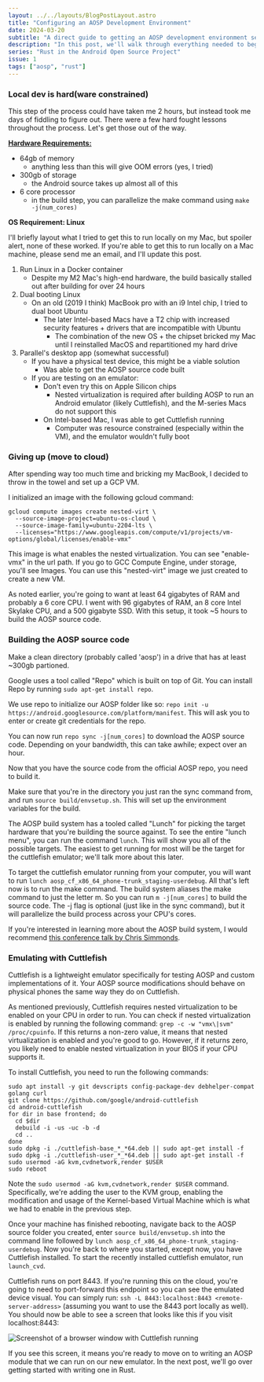 ```yaml
---
layout: ../../layouts/BlogPostLayout.astro
title: "Configuring an AOSP Development Environment"
date: 2024-03-20
subtitle: "A direct guide to getting an AOSP development environment setup"
description: "In this post, we'll walk through everything needed to begin building, emulating, and developing custom forks of the Android Open Source Project."
series: "Rust in the Android Open Source Project"
issue: 1
tags: ["aosp", "rust"]
---
```


### Local dev is hard(ware constrained)

This step of the process could have taken me 2 hours, but instead took me days of fiddling to figure out. There were a few hard fought lessons throughout the process. Let's get those out of the way.

[**Hardware Requirements:**](https://source.android.com/docs/setup/start/requirements)

- 64gb of memory
  - anything less than this will give OOM errors (yes, I tried)
- 300gb of storage
  - the Android source takes up almost all of this
- 6 core processor
  - in the build step, you can parallelize the make command using `make -j(num_cores)`

**OS Requirement: Linux**

I'll briefly layout what I tried to get this to run locally on my Mac, but spoiler alert, none of these worked. If you're able to get this to run locally on a Mac machine, please send me an email, and I'll update this post.

1. Run Linux in a Docker container
   - Despite my M2 Mac's high-end hardware, the build basically stalled out after building for over 24 hours
2. Dual booting Linux
   - On an old (2019 I think) MacBook pro with an i9 Intel chip, I tried to dual boot Ubuntu
     - The later Intel-based Macs have a T2 chip with increased security features + drivers that are incompatible with Ubuntu
       - The combination of the new OS + the chipset bricked my Mac until I reinstalled MacOS and repartitioned my hard drive
3. Parallel's desktop app (somewhat successful)
   - If you have a physical test device, this might be a viable solution
     - Was able to get the AOSP source code built
   - If you are testing on an emulator:
     - Don't even try this on Apple Silicon chips
       - Nested virtualization is required after building AOSP to run an Android emulator (likely Cuttlefish), and the M-series Macs do not support this
     - On Intel-based Mac, I was able to get Cuttlefish running
       - Computer was resource constrained (especially within the VM), and the emulator wouldn't fully boot

### Giving up (move to cloud)

After spending way too much time and bricking my MacBook, I decided to throw in the towel and set up a GCP VM.

I initialized an image with the following gcloud command:

```
gcloud compute images create nested-virt \
  --source-image-project=ubuntu-os-cloud \
  --source-image-family=ubuntu-2204-lts \
  --licenses="https://www.googleapis.com/compute/v1/projects/vm-options/global/licenses/enable-vmx"
```

This image is what enables the nested virtualization. You can see "enable-vmx" in the url path. If you go to GCC Compute Engine, under storage, you'll see Images. You can use this "nested-virt" image we just created to create a new VM.

As noted earlier, you're going to want at least 64 gigabytes of RAM and probably a 6 core CPU. I went with 96 gigabytes of RAM, an 8 core Intel Skylake CPU, and a 500 gigabyte SSD. With this setup, it took ~5 hours to build the AOSP source code.

### Building the AOSP source code

Make a clean directory (probably called 'aosp') in a drive that has at least ~300gb partioned.

Google uses a tool called "Repo" which is built on top of Git. You can install Repo by running `sudo apt-get install repo`.

We use repo to initialize our AOSP folder like so: `repo init -u https://android.googlesource.com/platform/manifest`. This will ask you to enter or create git credentials for the repo.

You can now run `repo sync -j[num_cores]` to download the AOSP source code. Depending on your bandwidth, this can take awhile; expect over an hour.

Now that you have the source code from the official AOSP repo, you need to build it.

Make sure that you're in the directory you just ran the sync command from, and run `source build/envsetup.sh`. This will set up the environment variables for the build.

The AOSP build system has a tooled called "Lunch" for picking the target hardware that you're building the source against. To see the entire "lunch menu", you can run the command `lunch`. This will show you all of the possible targets. The easiest to get running for most will be the target for the cuttlefish emulator; we'll talk more about this later.

To target the cuttlefish emulator running from your computer, you will want to run `lunch aosp_cf_x86_64_phone-trunk_staging-userdebug`. All that's left now is to run the make command. The build system aliases the make command to just the letter m. So you can run `m -j[num_cores]` to build the source code. The -j flag is optional (just like in the sync command), but it will parallelize the build process across your CPU's cores.

If you're interested in learning more about the AOSP build system, I would recommend [this conference talk by Chris Simmonds](https://youtu.be/hQZz2PRNdxI?si=wWeaJf_hOH2eyPgQ).

### Emulating with Cuttlefish

Cuttlefish is a lightweight emulator specifically for testing AOSP and custom implementations of it. Your AOSP source modifications should behave on physical phones the same way they do on Cuttlefish.

As mentioned previously, Cuttlefish requires nested virtualization to be enabled on your CPU in order to run. You can check if nested virtualization is enabled by running the following command: `grep -c -w "vmx\|svm" /proc/cpuinfo`. If this returns a non-zero value, it means that nested virtualization is enabled and you're good to go. However, if it returns zero, you likely need to enable nested virtualization in your BIOS if your CPU supports it.

To install Cuttlefish, you need to run the following commands:

```
sudo apt install -y git devscripts config-package-dev debhelper-compat golang curl
git clone https://github.com/google/android-cuttlefish
cd android-cuttlefish
for dir in base frontend; do
  cd $dir
  debuild -i -us -uc -b -d
  cd ..
done
sudo dpkg -i ./cuttlefish-base_*_*64.deb || sudo apt-get install -f
sudo dpkg -i ./cuttlefish-user_*_*64.deb || sudo apt-get install -f
sudo usermod -aG kvm,cvdnetwork,render $USER
sudo reboot
```

Note the `sudo usermod -aG kvm,cvdnetwork,render $USER` command. Specifically, we're adding the user to the KVM group, enabling the modification and usage of the Kernel-based Virtual Machine which is what we had to enable in the previous step.

Once your machine has finished rebooting, navigate back to the AOSP source folder you created, enter `source build/envsetup.sh` into the command line followed by `lunch aosp_cf_x86_64_phone-trunk_staging-userdebug`. Now you're back to where you started, except now, you have Cuttlefish installed. To start the recently installed cuttlefish emulator, run `launch_cvd`.

Cuttlefish runs on port 8443. If you're running this on the cloud, you're going to need to port-forward this endpoint so you can see the emulated device visual. You can simply run: `ssh -L 8443:localhost:8443 <remote-server-address>` (assuming you want to use the 8443 port locally as well). You should now be able to see a screen that looks like this if you visit localhost:8443:

![Screenshot of a browser window with Cuttlefish running](../../../public/images/cuttlefish-emulator.png)

If you see this screen, it means you're ready to move on to writing an AOSP module that we can run on our new emulator. In the next post, we'll go over getting started with writing one in Rust.
